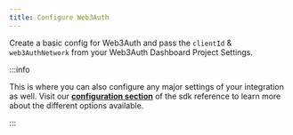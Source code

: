 ```yaml
---
title: Configure Web3Auth
---
```


Create a basic config for Web3Auth and pass the `clientId` & `web3AuthNetwork` from your Web3Auth
Dashboard Project Settings.

:::info

This is where you can also configure any major settings of your integration as well. Visit our
[**configuration section**](/sdk/web/js/config) of the sdk reference to learn more about the
different options available.

:::
